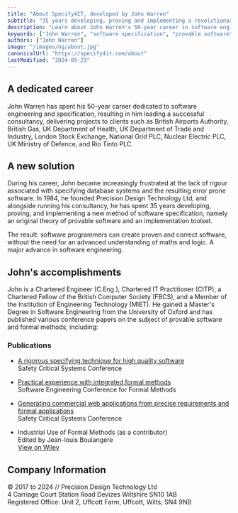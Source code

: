 ```yaml
---
title: "About Specify4IT, developed by John Warren"
subtitle: "35 years developing, proving and implementing a revolutionary new method of software specification."
description: "Learn about John Warren's 50-year career in software engineering and the development of Specify4IT's innovative provable software technology."
keywords: ["John Warren", "software specification", "provable software", "formal methods", "software engineering", "Precision Design Technology"]
authors: ["John Warren"]
image: "/images/og/about.jpg"
canonicalUrl: "https://specify4it.com/about"
lastModified: "2024-05-23"
---
```


## A dedicated career
John Warren has spent his 50-year career dedicated to software engineering and specification, resulting in him leading a successful consultancy, delivering projects to clients such as British Airports Authority, British Gas, UK Department of Health, UK Department of Trade and Industry, London Stock Exchange, National Grid PLC, Nuclear Electric PLC, UK Ministry of Defence, and Rio Tinto PLC.

## A new solution
During his career, John became increasingly frustrated at the lack of rigour associated with specifying database systems and the resulting error prone software. In 1984, he founded Precision Design Technology Ltd, and alongside running his consultancy, he has spent 35 years developing, proving, and implementing a new method of software specification, namely an original theory of provable software and an implementation toolset.

The result: software programmers can create proven and correct software, without the need for an advanced understanding of maths and logic. A major advance in software engineering.

## John's accomplishments
John is a Chartered Engineer (C.Eng.), Chartered IT Practitioner (CITP), a Chartered Fellow of the British Computer Society (FBCS), and a Member of the Institution of Engineering Technology (MIET). He gained a Master's Degree in Software Engineering from the University of Oxford and has published various conference papers on the subject of provable software and formal methods, including:

### Publications
- [A rigorous specifying technique for high quality software](https://www.researchgate.net/publication/302370252_A_Rigorous_Specification_Technique_for_High_Quality_Software)  
  Safety Critical Systems Conference

- [Practical experience with integrated formal methods](https://scsc.uk/scsc-8)  
  Software Engineering Conference for Formal Methods

- [Generating commercial web applications from precise requirements and formal applications](https://www.researchgate.net/publication/220795890_Generating_commercial_web_applications_from_precise_requirements_and_formal_specifications)  
  Safety Critical Systems Conference

- Industrial Use of Formal Methods (as a contributor)  
  Edited by Jean-louis Boulangere  
  [View on Wiley](https://www.wiley.com/en-ae/Industrial+Use+of+Formal+Methods%3A+Formal+Verification-p-9781848213630)

## Company Information
© 2017 to 2024 // Precision Design Technology Ltd  
4 Carriage Court Station Road Devizes Wiltshire SN10 1AB  
Registered Office: Unit 2, Uffcott Farm, Uffcott, Wilts, SN4 9NB

